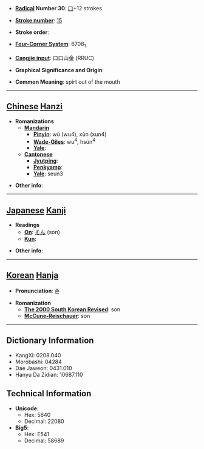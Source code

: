 * '''[[Wiktionary:Chinese radical index| Radical]] Number 30''': [[Wiktionary:Chinese radical index 口|口]]+12 strokes

* '''[[Wiktionary:Chinese total strokes index|Stroke number]]''': [[Wiktionary:Chinese total strokes index 15|15]]

* '''Stroke order''': 

* '''[[Wiktionary:Chinese four corner index|Four-Corner System]]''': 6708<sub>1</sub>

* '''[[Wiktionary:Chinese Cangjie index|Cangjie input]]''': 口口山金 (RRUC)

* '''Graphical Significance and Origin''': 

* '''Common Meaning''': spirt out of the mouth

----

== [[Chinese]] [[Hanzi]] ==

* '''Romanizations'''
** '''[[Mandarin]]'''
*** '''[[Pinyin]]''': wù (wu4), xùn (xun4)
*** '''[[Wade-Giles]]''': wu<sup>4</sup>, hsün<sup>4</sup>
*** '''[[Yale]]''': 
** '''[[Cantonese]]'''
*** '''[[Jyutping]]''':
*** '''[[Penkyamp]]''': 
*** '''[[Yale]]''': seun3

* '''Other info''': 

----

== [[Japanese]] [[Kanji]] ==

* '''Readings'''
** '''[[On]]''': [[そん]] (son)
** '''[[Kun]]''': 

* '''Other info''':  

----

== [[Korean]] [[Hanja]] ==

* '''Pronunciation''': 손

* '''Romanization'''
** '''[[The 2000 South Korean Revised Romanization|The 2000 South Korean Revised]]''': son
** '''[[McCune-Reischauer]]''': son

----

== Dictionary Information ==

* KangXi: 0208.040
* Morobashi: 04284
* Dae Jaweon: 0431.010
* Hanyu Da Zidian: 10687.110

== Technical Information ==

* '''Unicode''':
** Hex: 5640
** Decimal: 22080
* '''Big5''':
** Hex: E541
** Decimal: 58689